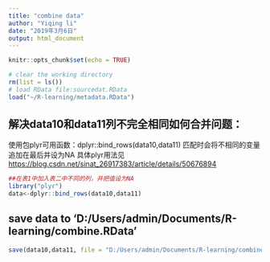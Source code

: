 ```yaml
---
title: "combine data"
author: "Yiqing li"
date: "2019年3月6日"
output: html_document
---
```


```r
knitr::opts_chunk$set(echo = TRUE)
```



```r
# clear the working directory
rm(list = ls())
# load RData file:sourcedat.RData
load("~/R-learning/metadata.RData")


```

## 解决data10和data11列不完全相同如何合并问题：
使用包plyr可用函数：dplyr::bind_rows(data10,data11)
匹配时会将不相同的变量追加在最后并设为NA
具体plyr用法见<https://blog.csdn.net/sinat_26917383/article/details/50676894>




```r
##在表1中加入表二中不同的列，并把值设为NA
library("plyr")
data<-dplyr::bind_rows(data10,data11)

```

## save data to 'D:/Users/admin/Documents/R-learning/combine.RData'
```r
save(data10,data11, file = "D:/Users/admin/Documents/R-learning/combine.RData")
```
